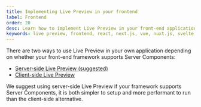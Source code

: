 ```yaml
---
title: Implementing Live Preview in your frontend
label: Frontend
order: 20
desc: Learn how to implement Live Preview in your front-end application.
keywords: live preview, frontend, react, next.js, vue, nuxt.js, svelte, hook, useLivePreview
---
```


There are two ways to use Live Preview in your own application depending on whether your front-end framework supports Server Components:

- [Server-side Live Preview (suggested)](./server)
- [Client-side Live Preview](./client)

<Banner type="info">
  We suggest using server-side Live Preview if your framework supports
  Server Components, it is both simpler to setup and more performant
  to run than the client-side alternative.
</Banner>
